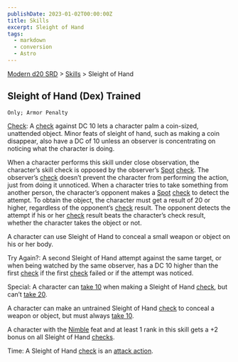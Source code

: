 ```yaml
---
publishDate: 2023-01-02T00:00:00Z
title: Skills
excerpt: Sleight of Hand
tags:
  - markdown
  - conversion
  - Astro
---
```


[Modern d20 SRD](/#modernD20) > [Skills](modern-d20-srd-skills-index) > Sleight of Hand

## Sleight of Hand (Dex) Trained

    Only; Armor Penalty

[Check](modern-d20-srd-skills-skill-basics-php#skill-check-index): A [check](modern-d20-srd-skills-skill-basics-php#skill-check-index) against DC 10 lets a character palm a coin-sized, unattended object. Minor feats of sleight of hand, such as making a coin disappear, also have a DC of 10 unless an observer is concentrating on noticing what the character is doing.

When a character performs this skill under close observation, the character’s skill check is opposed by the observer’s [Spot](modern-d20-srd-skills-spot) [check](modern-d20-srd-skills-skill-basics-php#skill-check-index). The observer’s [check](modern-d20-srd-skills-skill-basics-php#skill-check-index) doesn’t prevent the character from performing the action, just from doing it unnoticed.
When a character tries to take something from another person, the character’s opponent makes a [Spot](modern-d20-srd-skills-spot) [check](modern-d20-srd-skills-skill-basics-php#skill-check-index) to detect the attempt. To obtain the object, the character must get a result of 20 or higher, regardless of the opponent’s [check](modern-d20-srd-skills-skill-basics-php#skill-check-index) result. The opponent detects the attempt if his or her [check](modern-d20-srd-skills-skill-basics-php#skill-check-index) result beats the character’s check result, whether the character takes the object or not.

A character can use Sleight of Hand to conceal a small weapon or object on his or her body.

Try Again?: A second Sleight of Hand attempt against the same target, or when being watched by the same observer, has a DC 10 higher than the first [check](modern-d20-srd-skills-skill-basics-php#skill-check-index) if the first [check](modern-d20-srd-skills-skill-basics-php#skill-check-index) failed or if the attempt was noticed.

Special: A character can [take 10](modern-d20-srd-skills-skill-basics-php#take10-index) when making a Sleight of Hand [check](modern-d20-srd-skills-skill-basics-php#skill-check-index), but can’t [take 20](modern-d20-srd-skills-skill-basics-php#take20-index).

A character can make an untrained Sleight of Hand [check](modern-d20-srd-skills-skill-basics-php#skill-check-index) to conceal a weapon or object, but must always [take 10](modern-d20-srd-skills-skill-basics-php#take10-index).

A character with the [Nimble](modern-d20-srd-feats-nimble) feat and at least 1 rank in this skill gets a +2 bonus on all Sleight of Hand [checks](modern-d20-srd-skills-skill-basics-php#skill-check-index).

Time: A Sleight of Hand [check](modern-d20-srd-skills-skill-basics-php#skill-check-index) is an [attack action](modern-d20-srd-combat-attack-actions).
